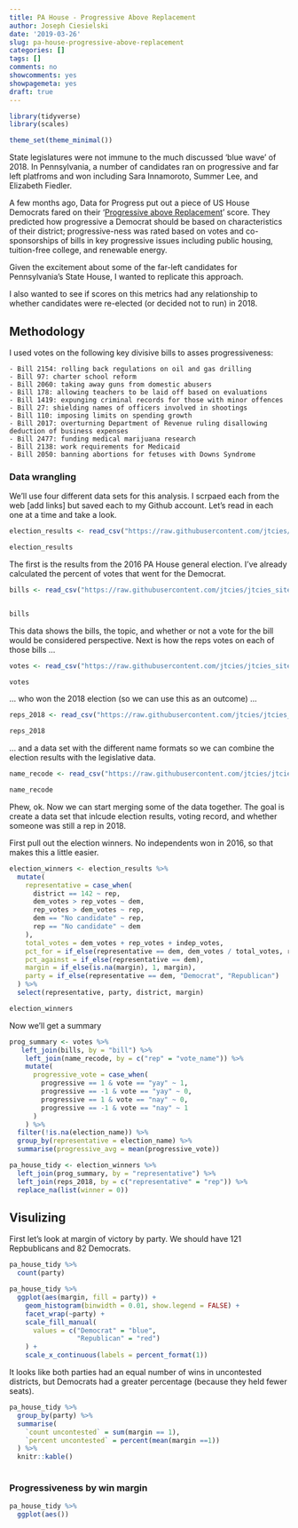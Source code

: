 ---
title: PA House - Progressive Above Replacement
author: Joseph Ciesielski
date: '2019-03-26'
slug: pa-house-progressive-above-replacement
categories: []
tags: []
comments: no
showcomments: yes
showpagemeta: yes
draft: true
---

```{r}

library(tidyverse)
library(scales)

theme_set(theme_minimal())

```

State legislatures were not immune to the much discussed 'blue wave' of 2018. In Pennsylvania, a number of candidates ran on progressive and far left platfroms and won including Sara Innamoroto, Summer Lee, and Elizabeth Fiedler. 

A few months ago, Data for Progress put out a piece of US House Democrats fared on their '[Progressive above Replacement](https://www.dataforprogress.org/par-scores)' score. They predicted how progressive a Democrat should be based on characteristics of their district; progressive-ness was rated based on votes and co-sponsorships of bills in key progressive issues including public housing, tuition-free college, and renewable energy. 

Given the excitement about some of the far-left candidates for Pennsylvania's State House, I wanted to replicate this approach. 

I also wanted to see if scores on this metrics had any relationship to whether candidates were re-elected (or decided not to run) in 2018. 

## Methodology

I used votes on the following key divisive bills to asses progressiveness:

	- Bill 2154: rolling back regulations on oil and gas drilling
	- Bill 97: charter school reform
	- Bill 2060: taking away guns from domestic abusers
	- Bill 178: allowing teachers to be laid off based on evaluations
	- Bill 1419: expunging criminal records for those with minor offences
	- Bill 27: shielding names of officers involved in shootings
	- Bill 110: imposing limits on spending growth
	- Bill 2017: overturning Department of Revenue ruling disallowing deduction of business expenses
	- Bill 2477: funding medical marijuana research
	- Bill 2138: work requirements for Medicaid
	- Bill 2050: banning abortions for fetuses with Downs Syndrome 

### Data wrangling

We'll use four different data sets for this analysis. I scrpaed each from the web [add links] but saved each to my Github account. Let's read in each one at a time and take a look. 

```{r}

election_results <- read_csv("https://raw.githubusercontent.com/jtcies/jtcies_site/master/content/data/pa-par/election_results.csv")

election_results

```
The first is the results from the 2016 PA House general election. I've already calculated the percent of votes that went for the Democrat. 

```{r}

bills <- read_csv("https://raw.githubusercontent.com/jtcies/jtcies_site/master/content/data/pa-par/pa_house_bills_2017-18.csv")


bills
```

This data shows the bills, the topic, and whether or not a vote for the bill would be considered perspective. Next is how the reps votes on each of those bills ...

```{r}

votes <- read_csv("https://raw.githubusercontent.com/jtcies/jtcies_site/master/content/data/pa-par/bill_votes.csv")

votes
```

... who won the 2018 election (so we can use this as an outcome) ...

```{r}

reps_2018 <- read_csv("https://raw.githubusercontent.com/jtcies/jtcies_site/master/content/data/pa-par/reps_2018.csv")

reps_2018
```

... and a data set with the different name formats so we can combine the election results with the legislative data. 

```{r}

name_recode <- read_csv("https://raw.githubusercontent.com/jtcies/jtcies_site/master/content/data/pa-par/votes_names.csv")

name_recode

```

Phew, ok. Now we can start merging some of the data together. The goal is create a data set that inlcude election results, voting record, and whether someone was still a rep in 2018. 

First pull out the election winners. No independents won in 2016, so that makes this a little easier.

```{r}

election_winners <- election_results %>% 
  mutate(
    representative = case_when(
      district == 142 ~ rep,
      dem_votes > rep_votes ~ dem,
      rep_votes > dem_votes ~ rep,
      dem == "No candidate" ~ rep,
      rep == "No candidate" ~ dem
    ),
    total_votes = dem_votes + rep_votes + indep_votes,
    pct_for = if_else(representative == dem, dem_votes / total_votes, rep_votes / total_votes),
    pct_against = if_else(representative == dem),
    margin = if_else(is.na(margin), 1, margin),
    party = if_else(representative == dem, "Democrat", "Republican")
  ) %>% 
  select(representative, party, district, margin)

election_winners

```

Now we'll get a summary

```{r}

prog_summary <- votes %>% 
   left_join(bills, by = "bill") %>%
    left_join(name_recode, by = c("rep" = "vote_name")) %>% 
    mutate(
      progressive_vote = case_when(
        progressive == 1 & vote == "yay" ~ 1,
        progressive == -1 & vote == "yay" ~ 0,
        progressive == 1 & vote == "nay" ~ 0,
        progressive == -1 & vote == "nay" ~ 1
      )
    ) %>% 
  filter(!is.na(election_name)) %>% 
  group_by(representative = election_name) %>% 
  summarise(progressive_avg = mean(progressive_vote))

```


```{r}

pa_house_tidy <- election_winners %>% 
  left_join(prog_summary, by = "representative") %>% 
  left_join(reps_2018, by = c("representative" = "rep")) %>% 
  replace_na(list(winner = 0))

```


## Visulizing

First let's look at margin of victory by party. We should have 121 Repbublicans and 82 Democrats. 

```{r}

pa_house_tidy %>% 
  count(party)

```

```{r}
pa_house_tidy %>% 
  ggplot(aes(margin, fill = party)) +
    geom_histogram(binwidth = 0.01, show.legend = FALSE) +
    facet_wrap(~party) +
    scale_fill_manual(
      values = c("Democrat" = "blue",
                 "Republican" = "red")
    ) +
    scale_x_continuous(labels = percent_format(1))

```

It looks like both parties had an equal number of wins in uncontested districts, but Democrats had a greater percentage (because they held fewer seats).

```{r}
pa_house_tidy %>%
  group_by(party) %>% 
  summarise(
    `count uncontested` = sum(margin == 1),
    `percent uncontested` = percent(mean(margin ==1))
  ) %>% 
  knitr::kable()
 
```

### Progressiveness by win margin

```{r}

pa_house_tidy %>% 
  ggplot(aes())

```

